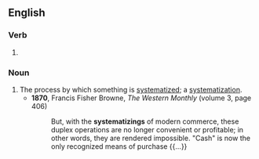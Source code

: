 ==English==

===Verb===
{{head|en|present participle}}

# {{present participle of|systematize|lang=en|nocat=1}}

===Noun===
{{en-noun}}

# The process by which something is [[systematize]]d; a [[systematization]].
#* '''1870''', Francis Fisher Browne, ''The Western Monthly'' (volume 3, page 406)
#*: But, with the '''systematizings''' of modern commerce, these duplex operations are no longer convenient or profitable; in other words, they are rendered impossible. "Cash" is now the only recognized means of purchase {{...}}